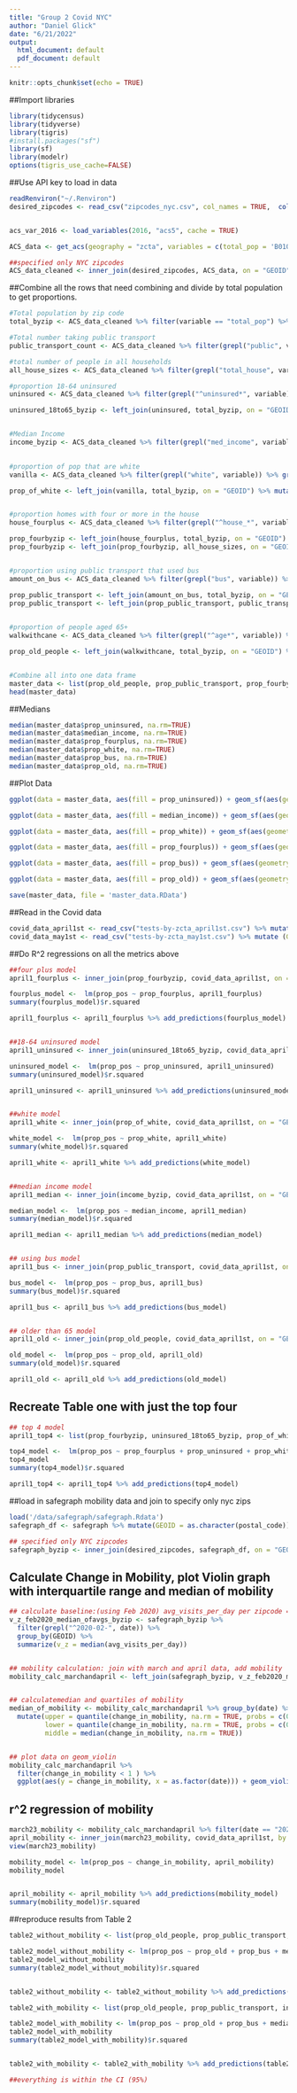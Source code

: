 ```yaml
---
title: "Group 2 Covid NYC"
author: "Daniel Glick"
date: "6/21/2022"
output:
  html_document: default
  pdf_document: default
---
```

```r
knitr::opts_chunk$set(echo = TRUE)
```


##Import libraries
```r
library(tidycensus)
library(tidyverse)
library(tigris)
#install.packages("sf")
library(sf)
library(modelr)
options(tigris_use_cache=FALSE)
```

##Use API key to load in data
```r
readRenviron("~/.Renviron")
desired_zipcodes <- read_csv("zipcodes_nyc.csv", col_names = TRUE,  cols(ZipCode = col_character())) %>% rename(GEOID=ZipCode)


acs_var_2016 <- load_variables(2016, "acs5", cache = TRUE)

ACS_data <- get_acs(geography = "zcta", variables = c(total_pop = 'B01003_001', uninsured_19to34 = 'B27010_033', uninsured_35to64 = 'B27010_050', med_income = 'B19013_001', white = 'B02001_002', total_house = 'B11016_001', house_4_fam = 'B11016_005', house_4_nonfam = 'B11016_013', house_5_fam ='B11016_006', house_5_nonfam = 'B11016_014', house_6_fam = 'B11016_007', house_6_nonfam = 'B11016_015', house_7_fam = 'B11016_008', house_7_nonfam = 'B11016_016', public = 'B08301_001', bus = 'B08301_011', age_65to66_male = 'B01001_020', age_67to69_male = 'B01001_021', age_70to74_male = 'B01001_022', age_75to79_male = 'B01001_023', age_80to84_male = 'B01001_024', age_85plus_male = 'B01001_025', age_65to66_female = 'B01001_044', age_67to69_female = 'B01001_045', age_70to74_female = 'B01001_046', age_75to79_female = 'B01001_047', age_80to84_female = 'B01001_048', age_85plus_female = 'B01001_049'), state = 'NY', year = 2016, geometry = TRUE)

##specified only NYC zipcodes
ACS_data_cleaned <- inner_join(desired_zipcodes, ACS_data, on = "GEOID")

```


##Combine all the rows that need combining and divide by total population to get proportions. 
```r

#Total population by zip code
total_byzip <- ACS_data_cleaned %>% filter(variable == "total_pop") %>% rename(total_pop = estimate)

#Total number taking public transport
public_transport_count <- ACS_data_cleaned %>% filter(grepl("public", variable)) %>% group_by(GEOID) %>%  summarize(take_public = sum(estimate))

#total number of people in all households
all_house_sizes <- ACS_data_cleaned %>% filter(grepl("total_house", variable)) %>% group_by(GEOID) %>%  summarize(all_house = sum(estimate))

#proportion 18-64 uninsured
uninsured <- ACS_data_cleaned %>% filter(grepl("^uninsured*", variable)) %>% group_by(GEOID) %>%  summarize(eighteen_to65 = sum(estimate))

uninsured_18to65_byzip <- left_join(uninsured, total_byzip, on = "GEOID") %>% mutate(prop_uninsured = eighteen_to65 / total_pop) %>% select(GEOID, eighteen_to65, total_pop, prop_uninsured, geometry)


#Median Income
income_byzip <- ACS_data_cleaned %>% filter(grepl("med_income", variable)) %>% group_by(GEOID)%>%  summarize(median_income = sum(estimate))

  
#proportion of pop that are white
vanilla <- ACS_data_cleaned %>% filter(grepl("white", variable)) %>% group_by(GEOID)%>%  summarize(ident_as_white = sum(estimate))

prop_of_white <- left_join(vanilla, total_byzip, on = "GEOID") %>% mutate(prop_white = ident_as_white / total_pop) %>% select(GEOID, ident_as_white, total_pop, prop_white, geometry)


#proportion homes with four or more in the house
house_fourplus <- ACS_data_cleaned %>% filter(grepl("^house_*", variable)) %>% group_by(GEOID) %>% summarize(four_or_more = sum(estimate))

prop_fourbyzip <- left_join(house_fourplus, total_byzip, on = "GEOID")
prop_fourbyzip <- left_join(prop_fourbyzip, all_house_sizes, on = "GEOID") %>% mutate(prop_fourplus = four_or_more / all_house) %>% select(GEOID, four_or_more, all_house, prop_fourplus, geometry)


#proportion using public transport that used bus
amount_on_bus <- ACS_data_cleaned %>% filter(grepl("bus", variable)) %>% group_by(GEOID)  %>%  summarize(take_bus = sum(estimate))

prop_public_transport <- left_join(amount_on_bus, total_byzip, on = "GEOID")
prop_public_transport <- left_join(prop_public_transport, public_transport_count, on = "GEOID") %>% mutate(prop_bus = take_bus / take_public) %>% select(GEOID, take_bus, take_public, prop_bus, geometry)

  
#proportion of people aged 65+
walkwithcane <- ACS_data_cleaned %>% filter(grepl("^age*", variable)) %>% group_by(GEOID)%>%  summarize(old_as_hell = sum(estimate))

prop_old_people <- left_join(walkwithcane, total_byzip, on = "GEOID") %>% mutate(prop_old = old_as_hell / total_pop) %>% select(GEOID, old_as_hell, total_pop, prop_old, geometry)


#Combine all into one data frame
master_data <- list(prop_old_people, prop_public_transport, prop_fourbyzip, prop_of_white, income_byzip, uninsured_18to65_byzip) %>% reduce(inner_join, by = "GEOID") %>% select(GEOID, prop_old, prop_bus, prop_fourplus, prop_white, median_income, prop_uninsured, geometry)
head(master_data)
```


##Medians 
```r

median(master_data$prop_uninsured, na.rm=TRUE)
median(master_data$median_income, na.rm=TRUE)
median(master_data$prop_fourplus, na.rm=TRUE)
median(master_data$prop_white, na.rm=TRUE)
median(master_data$prop_bus, na.rm=TRUE)
median(master_data$prop_old, na.rm=TRUE)

```


##Plot Data
```r

ggplot(data = master_data, aes(fill = prop_uninsured)) + geom_sf(aes(geometry=geometry)) + scale_fill_distiller(palette = "YlOrRd", direction = 1) + labs(title = "Proportion of 18-64 year olds who are uninsured") + theme_void() + theme(legend.position="bottom")

ggplot(data = master_data, aes(fill = median_income)) + geom_sf(aes(geometry=geometry)) + scale_fill_distiller(palette = "YlGn", direction = 1) + labs(title = "Median Income") + theme_void() + theme(legend.position="bottom")

ggplot(data = master_data, aes(fill = prop_white)) + geom_sf(aes(geometry=geometry)) + scale_fill_distiller(palette = "Purples", direction = 1) + labs(title = "Proportion self-identifying as White") + theme_void() + theme(legend.position="bottom")

ggplot(data = master_data, aes(fill = prop_fourplus)) + geom_sf(aes(geometry=geometry)) + scale_fill_distiller(palette = "YlOrRd", direction = 1) + labs(title = "Proportion in households of 4 or more") + theme_void() + theme(legend.position="bottom")

ggplot(data = master_data, aes(fill = prop_bus)) + geom_sf(aes(geometry=geometry)) + scale_fill_distiller(palette = "YlOrRd", direction = 1) + labs(title = "Proportion of population that commutes by bus") + theme_void() + theme(legend.position="bottom")

ggplot(data = master_data, aes(fill = prop_old)) + geom_sf(aes(geometry=geometry)) + scale_fill_distiller(palette = "YlOrRd", direction = 1) + labs(title = "Proportion of population 65+ years of age") + theme_void() + theme(legend.position="bottom")

save(master_data, file = 'master_data.RData')

```


##Read in the Covid data
```r

covid_data_april1st <- read_csv("tests-by-zcta_april1st.csv") %>% mutate (GEOID = as.character(MODZCTA)) 
covid_data_may1st <- read_csv("tests-by-zcta_may1st.csv") %>% mutate (GEOID = as.character(MODZCTA))

```


##Do R^2 regressions on all the metrics above
```r

##four plus model
april1_fourplus <- inner_join(prop_fourbyzip, covid_data_april1st, on = "GEOID") %>% mutate(prop_pos = Positive / Total)

fourplus_model <-  lm(prop_pos ~ prop_fourplus, april1_fourplus)
summary(fourplus_model)$r.squared

april1_fourplus <- april1_fourplus %>% add_predictions(fourplus_model)


##18-64 uninsured model
april1_uninsured <- inner_join(uninsured_18to65_byzip, covid_data_april1st, on = "GEOID") %>% mutate(prop_pos = Positive / Total)

uninsured_model <-  lm(prop_pos ~ prop_uninsured, april1_uninsured)
summary(uninsured_model)$r.squared

april1_uninsured <- april1_uninsured %>% add_predictions(uninsured_model)


##white model
april1_white <- inner_join(prop_of_white, covid_data_april1st, on = "GEOID") %>% mutate(prop_pos = Positive / Total)

white_model <-  lm(prop_pos ~ prop_white, april1_white)
summary(white_model)$r.squared

april1_white <- april1_white %>% add_predictions(white_model)


##median income model
april1_median <- inner_join(income_byzip, covid_data_april1st, on = "GEOID") %>% mutate(prop_pos = Positive / Total)

median_model <-  lm(prop_pos ~ median_income, april1_median)
summary(median_model)$r.squared

april1_median <- april1_median %>% add_predictions(median_model)


## using bus model
april1_bus <- inner_join(prop_public_transport, covid_data_april1st, on = "GEOID") %>% mutate(prop_pos = Positive / Total)

bus_model <-  lm(prop_pos ~ prop_bus, april1_bus)
summary(bus_model)$r.squared

april1_bus <- april1_bus %>% add_predictions(bus_model)


## older than 65 model
april1_old <- inner_join(prop_old_people, covid_data_april1st, on = "GEOID") %>% mutate(prop_pos = Positive / Total)

old_model <-  lm(prop_pos ~ prop_old, april1_old)
summary(old_model)$r.squared

april1_old <- april1_old %>% add_predictions(old_model)

```

## Recreate Table one with just the top four
```r
## top 4 model
april1_top4 <- list(prop_fourbyzip, uninsured_18to65_byzip, prop_of_white,income_byzip, covid_data_april1st) %>%  reduce(inner_join, by = "GEOID") %>% mutate(prop_pos = Positive / Total) %>% select(GEOID, prop_fourplus, prop_uninsured, prop_white, median_income, prop_pos, geometry)

top4_model <-  lm(prop_pos ~ prop_fourplus + prop_uninsured + prop_white +  median_income, april1_top4)
top4_model
summary(top4_model)$r.squared

april1_top4 <- april1_top4 %>% add_predictions(top4_model)

```


##load in safegraph mobility data and join to specify only nyc zips
```r

load('/data/safegraph/safegraph.Rdata')
safegraph_df <- safegraph %>% mutate(GEOID = as.character(postal_code)) 

## specified only NYC zipcodes
safegraph_byzip <- inner_join(desired_zipcodes, safegraph_df, on = "GEOID")

```

## Calculate Change in Mobility, plot Violin graph with interquartile range and median of mobility 
```r
## calculate baseline:(using Feb 2020) avg_visits_per_day per zipcode = v_hat, v_z is median of avg_visits_per_day for each zip
v_z_feb2020_median_ofavgs_byzip <- safegraph_byzip %>% 
  filter(grepl("^2020-02-", date)) %>% 
  group_by(GEOID) %>% 
  summarize(v_z = median(avg_visits_per_day))


## mobility calculation: join with march and april data, add mobility 
mobility_calc_marchandapril <- left_join(safegraph_byzip, v_z_feb2020_median_ofavgs_byzip, on = "GEOID") %>% filter(grepl("^2020-03-|^2020-04-" , date)) %>% mutate(change_in_mobility = (avg_visits_per_day - v_z)/v_z) %>% select (GEOID, date, avg_visits_per_day, median_visits_per_day, v_z, change_in_mobility)


## calculatemedian and quartiles of mobility
median_of_mobility <- mobility_calc_marchandapril %>% group_by(date) %>%
  mutate(upper = quantile(change_in_mobility, na.rm = TRUE, probs = c(0.25)),
         lower = quantile(change_in_mobility, na.rm = TRUE, probs = c(0.75)),
         middle = median(change_in_mobility, na.rm = TRUE))


## plot data on geom_violin 
mobility_calc_marchandapril %>% 
  filter(change_in_mobility < 1 ) %>% 
  ggplot(aes(y = change_in_mobility, x = as.factor(date))) + geom_violin( color = "orange") + labs(x = "Day", y = "Mobility")+ theme(legend.position = "none") + geom_pointrange(data = median_of_mobility, mapping = aes(ymin = lower, ymax = upper, y = middle), color = "red", na.rm = TRUE ) + coord_flip()

```


## r^2 regression of mobility
```r

march23_mobility <- mobility_calc_marchandapril %>% filter(date == "2020-03-23") 
april_mobility <- inner_join(march23_mobility, covid_data_april1st, by = "GEOID") %>% mutate(prop_pos = Positive / Total)
view(march23_mobility)

mobility_model <- lm(prop_pos ~ change_in_mobility, april_mobility)
mobility_model


april_mobility <- april_mobility %>% add_predictions(mobility_model)
summary(mobility_model)$r.squared

```

##reproduce results from Table 2
```r

table2_without_mobility <- list(prop_old_people, prop_public_transport, income_byzip, prop_of_white, uninsured_18to65_byzip, prop_fourbyzip, covid_data_april1st) %>%  reduce(inner_join, by = "GEOID") %>% mutate(prop_pos = Positive / Total) %>% select(GEOID, prop_old, prop_bus, median_income, prop_white, prop_uninsured, prop_fourplus, prop_pos)

table2_model_without_mobility <- lm(prop_pos ~ prop_old + prop_bus + median_income + prop_white + prop_uninsured + prop_fourplus, table2_without_mobility)
table2_model_without_mobility
summary(table2_model_without_mobility)$r.squared


table2_without_mobility <- table2_without_mobility %>% add_predictions(table2_model_without_mobility)

table2_with_mobility <- list(prop_old_people, prop_public_transport, income_byzip, prop_of_white, uninsured_18to65_byzip, prop_fourbyzip, march23_mobility, covid_data_april1st) %>%  reduce(inner_join, by = "GEOID") %>% mutate(prop_pos = Positive / Total) %>% select(GEOID, prop_old, prop_bus, median_income, prop_white, prop_uninsured, prop_fourplus, change_in_mobility, prop_pos)

table2_model_with_mobility <- lm(prop_pos ~ prop_old + prop_bus + median_income + prop_white + prop_uninsured + prop_fourplus + change_in_mobility, table2_with_mobility)
table2_model_with_mobility
summary(table2_model_with_mobility)$r.squared


table2_with_mobility <- table2_with_mobility %>% add_predictions(table2_model_with_mobility)

##everything is within the CI (95%)
```


